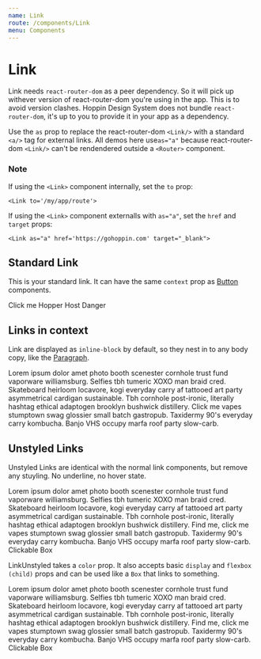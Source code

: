 ```yaml
---
name: Link
route: /components/Link
menu: Components
---
```



# Link

Link needs `react-router-dom` as a peer dependency. So it will pick up withever version of react-router-dom you're using in the app.
This is to avoid version clashes. Hoppin Design System does not bundle `react-router-dom`, it's up to you to provide it in your app as a dependency.

Use the `as` prop to replace the react-router-dom `<Link/>` with a standard `<a/>` tag for external links.
All demos here use`as="a"` because react-router-dom `<Link/>` can't be rendendered outside a `<Router>` component.

### Note

If using the `<Link>` component internally, set the `to` prop:

```
<Link to='/my/app/route'>
```

If using the `<Link>` component externalls with `as="a"`, set the `href` and `target` props:

```
<Link as="a" href='https://gohoppin.com' target="_blank">
```

<Props of={Link} />

## Standard Link

This is your standard link. It can have the same `context` prop as [Button](/components/Button) components.

<Playground>
  <Link as="a">Click me</Link>

  <Link as="a" context="hopper">
    Hopper
  </Link>
  <Link as="a" context="host">
    Host
  </Link>
  <Link as="a" context="danger">
    Danger
  </Link>
</Playground>

## Links in context

Link are displayed as `inline-block` by default, so they nest in to any body copy, like the [Paragraph](/components/Paragraph).

<Playground>
  <Paragraph>
    Lorem ipsum dolor amet photo booth scenester cornhole trust fund vaporware
    williamsburg. Selfies tbh tumeric XOXO man braid cred. Skateboard heirloom
    locavore, kogi everyday carry af tattooed art party asymmetrical cardigan
    sustainable. Tbh cornhole post-ironic, literally hashtag ethical adaptogen
    brooklyn bushwick distillery. <Link as="a">Click me</Link> vapes stumptown
    swag glossier small batch gastropub. Taxidermy 90's everyday carry kombucha.
    Banjo VHS occupy marfa roof party slow-carb.
  </Paragraph>
</Playground>

## Unstyled Links

Unstyled Links are identical with the normal link components, but remove any stuyling. No underline, no hover state.

<Playground>
  <Paragraph>
    Lorem ipsum dolor amet photo booth scenester cornhole trust fund vaporware
    williamsburg. Selfies tbh tumeric XOXO man braid cred. Skateboard heirloom
    locavore, kogi everyday carry af tattooed art party asymmetrical cardigan
    sustainable. Tbh cornhole post-ironic, literally hashtag ethical adaptogen
    brooklyn bushwick distillery. <LinkUnstyled as="a" href='https://gohoppin.com' target="_blank">Find me, click me</LinkUnstyled> vapes stumptown
    swag glossier small batch gastropub. Taxidermy 90's everyday carry kombucha.
    Banjo VHS occupy marfa roof party slow-carb.
  </Paragraph>

  <Box padding='large' bg='neutrals.light'>
  <LinkUnstyled as="a" href='https://gohoppin.com' target="_blank">
    <Box margin='large' padding='large' bg='white'>
      Clickable Box
    </Box>
    </LinkUnstyled>
  </Box>
</Playground>

LinkUnstyled takes a `color` prop.
It also accepts basic `display` and `flexbox (child)` props and can be used like a `Box` that links to something.

<Playground>
  <Paragraph>
    Lorem ipsum dolor amet photo booth scenester cornhole trust fund vaporware
    williamsburg. Selfies tbh tumeric XOXO man braid cred. Skateboard heirloom
    locavore, kogi everyday carry af tattooed art party asymmetrical cardigan
    sustainable. Tbh cornhole post-ironic, literally hashtag ethical adaptogen
    brooklyn bushwick distillery. <LinkUnstyled as="a" href='https://gohoppin.com' target="_blank" color='neutrals.light'>Find me, click me</LinkUnstyled> vapes stumptown
    swag glossier small batch gastropub. Taxidermy 90's everyday carry kombucha.
    Banjo VHS occupy marfa roof party slow-carb.
  </Paragraph>

  <Box padding='large' bg='neutrals.light'>
    <LinkUnstyled as="a" href='https://gohoppin.com' target="_blank" margin='large' padding='large' bg='white'>
      Clickable Box
    </LinkUnstyled>
  </Box>
</Playground>
